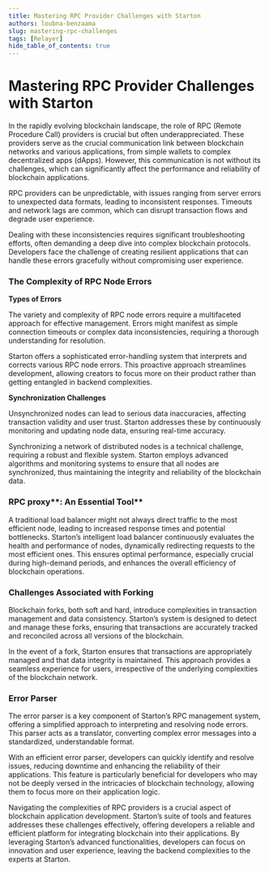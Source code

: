 ```yaml
---
title: Mastering RPC Provider Challenges with Starton
authors: loubna-benzaama
slug: mastering-rpc-challenges
tags: [Relayer]
hide_table_of_contents: true
---
```

# Mastering RPC Provider Challenges with Starton

In the rapidly evolving blockchain landscape, the role of RPC (Remote Procedure Call) providers is crucial but often underappreciated. These providers serve as the crucial communication link between blockchain networks and various applications, from simple wallets to complex decentralized apps (dApps). However, this communication is not without its challenges, which can significantly affect the performance and reliability of blockchain applications.

RPC providers can be unpredictable, with issues ranging from server errors to unexpected data formats, leading to inconsistent responses. Timeouts and network lags are common, which can disrupt transaction flows and degrade user experience.

Dealing with these inconsistencies requires significant troubleshooting efforts, often demanding a deep dive into complex blockchain protocols. Developers face the challenge of creating resilient applications that can handle these errors gracefully without compromising user experience.

### **The Complexity of RPC Node Errors**

**Types of Errors**

The variety and complexity of RPC node errors require a multifaceted approach for effective management. Errors might manifest as simple connection timeouts or complex data inconsistencies, requiring a thorough understanding for resolution.

Starton offers a sophisticated error-handling system that interprets and corrects various RPC node errors. This proactive approach streamlines development, allowing creators to focus more on their product rather than getting entangled in backend complexities.

**Synchronization Challenges**

Unsynchronized nodes can lead to serious data inaccuracies, affecting transaction validity and user trust. Starton addresses these by continuously monitoring and updating node data, ensuring real-time accuracy.

Synchronizing a network of distributed nodes is a technical challenge, requiring a robust and flexible system. Starton employs advanced algorithms and monitoring systems to ensure that all nodes are synchronized, thus maintaining the integrity and reliability of the blockchain data.

### RPC proxy**: An Essential Tool**

A traditional load balancer might not always direct traffic to the most efficient node, leading to increased response times and potential bottlenecks. Starton’s intelligent load balancer continuously evaluates the health and performance of nodes, dynamically redirecting requests to the most efficient ones. This ensures optimal performance, especially crucial during high-demand periods, and enhances the overall efficiency of blockchain operations.

### **Challenges Associated with Forking**

Blockchain forks, both soft and hard, introduce complexities in transaction management and data consistency. Starton’s system is designed to detect and manage these forks, ensuring that transactions are accurately tracked and reconciled across all versions of the blockchain.

In the event of a fork, Starton ensures that transactions are appropriately managed and that data integrity is maintained. This approach provides a seamless experience for users, irrespective of the underlying complexities of the blockchain network.

### **Error Parser**

The error parser is a key component of Starton’s RPC management system, offering a simplified approach to interpreting and resolving node errors. This parser acts as a translator, converting complex error messages into a standardized, understandable format.

With an efficient error parser, developers can quickly identify and resolve issues, reducing downtime and enhancing the reliability of their applications. This feature is particularly beneficial for developers who may not be deeply versed in the intricacies of blockchain technology, allowing them to focus more on their application logic.

Navigating the complexities of RPC providers is a crucial aspect of blockchain application development. Starton’s suite of tools and features addresses these challenges effectively, offering developers a reliable and efficient platform for integrating blockchain into their applications. By leveraging Starton’s advanced functionalities, developers can focus on innovation and user experience, leaving the backend complexities to the experts at Starton.
